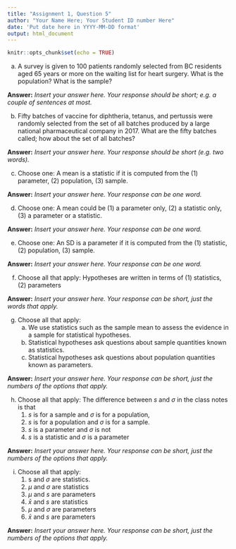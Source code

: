 ```yaml
---
title: "Assignment 1, Question 5"
author: "Your Name Here; Your Student ID number Here"
date: 'Put date here in YYYY-MM-DD format'
output: html_document
---
```


```r
knitr::opts_chunk$set(echo = TRUE)
```

a. A survey is given to 100 patients randomly selected from 
BC residents aged 65 years or more on the waiting list for heart surgery. What is the population? What is the sample?

**Answer:**
*Insert your answer here. Your response should be short; e.g. a couple of sentences at most. *

b. Fifty batches of vaccine for diphtheria, tetanus, and pertussis were randomly selected from the set of all batches produced by a large national pharmaceutical company in 2017. What are the fifty batches called; how about the set of all batches? 

**Answer:**  *Insert your answer here. Your response should be short (e.g. two words).*

c. Choose one: A mean is a statistic if it is computed from the (1) parameter, (2) population, (3) sample.

**Answer:** *Insert your answer here. Your response can be one word.*

d. Choose one: A mean could be (1) a parameter only, (2) a statistic only, (3) a parameter or a statistic.

**Answer:** *Insert your answer here. Your response can be one word.*

e. Choose one: An SD is a parameter if it is computed from the (1) statistic, (2) population, (3) sample.

**Answer:** *Insert your answer here. Your response can be one word.*

f. Choose all that apply: Hypotheses are written in terms of (1) statistics, (2) parameters 

**Answer:** *Insert your answer here. Your response can be short, just the words that apply.*
 
g. Choose all that apply: 
    a. We use statistics such as the sample mean to assess the evidence in a sample for statistical hypotheses.
    b. Statistical hypotheses ask questions about sample quantities known as statistics.
    c. Statistical hypotheses ask questions about population quantities known as parameters.

**Answer:** *Insert your answer here. Your response can be short, just the numbers of the options that apply.*  
    
h. Choose all that apply: The difference between $s$ and $\sigma$ in the class notes is that
    1. $s$ is for a sample and $\sigma$ is for a population, 
    2. $s$ is for a population and $\sigma$ is for a sample.
    3. $s$ is a parameter and $\sigma$ is not
    4. $s$ is a statistic and $\sigma$ is a parameter

**Answer:** *Insert your answer here. Your response can be short, just the numbers of the options that apply.*  
    
i. Choose all that apply: 
    1. s and $\sigma$ are statistics.
    2. $\mu$ and $\sigma$ are statistics
    3. $\mu$ and $s$ are parameters
    4. $\bar{x}$ and $s$ are statistics
    5. $\mu$ and $\sigma$ are parameters
    6. $\bar{x}$ and $s$ are parameters
    
**Answer:** *Insert your answer here. Your response can be short, just the numbers of the options that apply.*  
    
